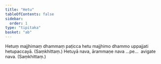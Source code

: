 ```yaml
---
title: "Hetu"
tableOfContents: false
sidebar:
  order: 1
type: "tipitaka"
basket: "ab"
---
```



<DynamicBreadcrumb />

<Division number="413">

<Paragraph number="897">
Hetuṃ majjhimaṃ dhammaṃ paṭicca hetu majjhimo dhammo uppajjati hetupaccayā. (Saṃkhittaṃ.)
</Paragraph>

</Division>
<Division number="414">

<Paragraph number="898">
Hetuyā nava, ārammaṇe nava …pe…  avigate nava. (Saṃkhittaṃ.)
</Paragraph>
</Division>